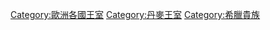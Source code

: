 {{Commons category|House of Glücksburg}}

[[Category:歐洲各國王室|Category:歐洲各國王室]]
[[Category:丹麥王室|Category:丹麥王室]]
[[Category:希臘貴族|Category:希臘貴族]]